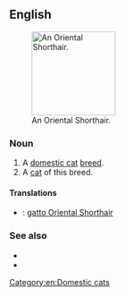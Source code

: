 ==English==
[[File:Oriental Shorthair.jpg|thumb|right|150px|An Oriental Shorthair.]]
===Noun===
{{en-noun|head=[[Oriental]] [[shorthair|Shorthair]]}}

# A [[domestic cat]] [[breed]].
# A [[cat]] of this breed.
====Translations====
{{checktrans-top}}
* {{ttbc|it}}: [[gatto Oriental Shorthair]]
{{trans-mid}}

{{trans-bottom}}

===See also===
* {{pedia}}
* {{commonslite|Category:Oriental Shorthair}}

[[Category:en:Domestic cats]]
